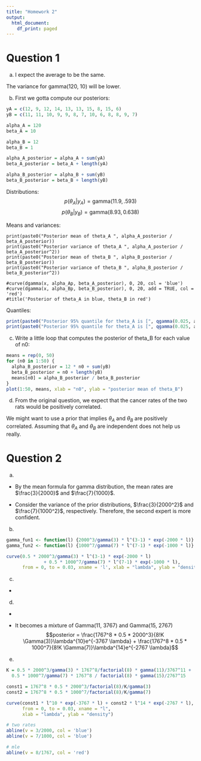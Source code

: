```yaml
---
title: "Homework 2"
output:
  html_document:
    df_print: paged
---
```


# Question 1

(a) I expect the average to be the same.

The variance for gamma(120, 10) will be lower.

(b) First we gotta compute our posteriors:

```r
yA = c(12, 9, 12, 14, 13, 13, 15, 8, 15, 6)
yB = c(11, 11, 10, 9, 9, 8, 7, 10, 6, 8, 8, 9, 7)

alpha_A = 120
beta_A = 10

alpha_B = 12
beta_B = 1

alpha_A_posterior = alpha_A + sum(yA)
beta_A_posterior = beta_A + length(yA)

alpha_B_posterior = alpha_B + sum(yB)
beta_B_posterior = beta_B + length(yB)
```

Distributions:
$$p(\theta_A | y_A) = \text{gamma}(11.9, .593)$$
$$p(\theta_B | y_B) = \text{gamma}(8.93, 0.638)$$

Means and variances:
```
print(paste0("Posterior mean of theta_A ", alpha_A_posterior / beta_A_posterior))
print(paste0("Posterior variance of theta_A ", alpha_A_posterior / beta_A_posterior^2))
print(paste0("Posterior mean of theta_B ", alpha_B_posterior / beta_B_posterior))
print(paste0("Posterior variance of theta_B ", alpha_B_posterior / beta_B_posterior^2))

#curve(dgamma(x, alpha_Ap, beta_A_posterior), 0, 20, col = 'blue')
#curve(dgamma(x, alpha_Bp, beta_B_posterior), 0, 20, add = TRUE, col = 'red')
#title('Posterior of theta_A in blue, theta_B in red')
```

Quantiles:
```r
print(paste0("Posterior 95% quantile for theta_A is [", qgamma(0.025, alpha_A_posterior, beta_A_posterior), ", ", qgamma(0.975, alpha_A_posterior, beta_A_posterior), "]"))
print(paste0("Posterior 95% quantile for theta_A is [", qgamma(0.025, alpha_B_posterior, beta_B_posterior), ", ", qgamma(0.975, alpha_B_posterior, beta_B_posterior), "]"))
```

(c) Write a little loop that computes the posterior of theta_B for each value of n0:

```r
means = rep(0, 50)
for (n0 in 1:50) {
  alpha_B_posterior = 12 * n0 + sum(yB)
  beta_B_posterior = n0 + length(yB)
  means[n0] = alpha_B_posterior / beta_B_posterior
}
plot(1:50, means, xlab = "n0", ylab = "posterior mean of theta_B")
```

(d) From the original question, we expect that the cancer rates of the two rats would be positively correlated.

We might want to use a prior that implies $\theta_A$ and $\theta_B$ are positively correlated. Assuming that $\theta_A$ and $\theta_B$ are independent does not help us really.

# Question 2

(a) 

- By the mean formula for gamma distribution, the mean rates are $\frac{3}{2000}$ and $\frac{7}{1000}$.

- Consider the variance of the prior distributions, $\frac{3}{2000^2}$ and $\frac{7}{1000^2}$, respectively.
Therefore, the second expert is more confident. 

(b)
```r
gamma_fun1 <- function(l) {2000^3/gamma(3) * l^(3-1) * exp(-2000 * l)}
gamma_fun2 <- function(l) {1000^7/gamma(7) * l^(7-1) * exp(-1000 * l)}

curve(0.5 * 2000^3/gamma(3) * l^(3-1) * exp(-2000 * l) 
              + 0.5 * 1000^7/gamma(7) * l^(7-1) * exp(-1000 * l),
      from = 0, to = 0.03, xname = 'l', xlab = "lambda", ylab = "density")
```

(c)

* 
\begin{align*}
posterior & \propto e^{-1767 * \lambda} * \frac{(1767 * \lambda) ^ 8} {8!} * (0.5 * \frac{2000^3}{\Gamma(3)} \lambda^{3-1} e^{-2000 * \lambda} + 0.5 * \frac{1000^7}{\Gamma(7)} \lambda^{7-1} e^{-1000 * \lambda}) \\
& \propto e^{-1767 * \lambda} *  \lambda ^ 8* ( \frac{2000^3}{\Gamma(3)} \lambda^{2} e^{-2000 * \lambda} +  \frac{1000^7}{\Gamma(7)} \lambda^{6} e^{-1000 * \lambda}) 
\end{align*}

(d)

* \begin{align*}
K &= \int^{\infty}_{0}{e^{-1767 * \lambda} * \frac{(1767 * \lambda) ^ 8} {8!} * (0.5 * \frac{2000^3}{\Gamma(3)} \lambda^{3-1} e^{-2000 * \lambda} + 0.5 * \frac{1000^7}{\Gamma(7)} \lambda^{7-1} e^{-1000 * \lambda})}d\lambda\\
&= \int^{\infty}_{0}0.5 * \frac{2000^3}{\Gamma(3)} * \frac{1767^8}{8!} \lambda^{10}e^{-3767 * \lambda}d\lambda + \int^{\infty}_{0}0.5 * \frac{1000^7}{\Gamma(7)} * \frac{1767^8}{8!} \lambda^{14}e^{-2767 * \lambda}d\lambda \\
&=  0.5 * \frac{2000^3}{\Gamma(3)} * \frac{1767^8}{8!} \int^{\infty}_{0}\lambda^{10}e^{-3767 * \lambda}d\lambda + 0.5 * \frac{1000^7}{\Gamma(7)} * \frac{1767^8}{8!}* \int^{\infty}_{0}\lambda^{14}e^{-2767 * \lambda}d\lambda\\
&= 0.5 * \frac{2000^3}{\Gamma(3)} * \frac{1767^8}{8!} * \frac{\Gamma(11)}{3767^{11}} + 0.5 * \frac{1000^7}{\Gamma(7)} * \frac{1767^8}{8!} * \frac{\Gamma(15)}{2767^{15}}
\end{align*}

* It becomes a mixture of Gamma(11, 3767) and Gamma(15, 2767)
$$posterior = \frac{1767^8 * 0.5 * 2000^3}{8!K \Gamma(3)}\lambda^{10}e^{-3767 \lambda} + \frac{1767^8 * 0.5 * 1000^7}{8!K \Gamma(7)}\lambda^{14}e^{-2767 \lambda}$$

(e)

```r
K = 0.5 * 2000^3/gamma(3) * 1767^8/factorial(8) * gamma(11)/3767^11 +
  0.5 * 1000^7/gamma(7) * 1767^8 / factorial(8) * gamma(15)/2767^15

const1 = 1767^8 * 0.5 * 2000^3/factorial(8)/K/gamma(3)
const2 = 1767^8 * 0.5 * 1000^7/factorial(8)/K/gamma(7)

curve(const1 * l^10 * exp(-3767 * l) + const2 * l^14 * exp(-2767 * l),
      from = 0, to = 0.03, xname = "l", 
      xlab = "lambda", ylab = "density")

# two rates
abline(v = 3/2000, col = 'blue')
abline(v = 7/1000, col = 'blue')

# mle
abline(v = 8/1767, col = 'red')
```

